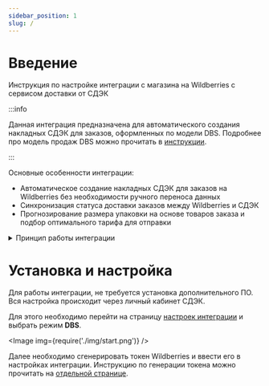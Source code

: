 ```yaml
---
sidebar_position: 1
slug: /
---
```


# Введение

Инструкция по настройке интеграции с магазина на Wildberries с сервисом доставки от СДЭК

:::info

Данная интеграция предназначена для автоматического создания накладных СДЭК для заказов, оформленных по модели DBS.
Подробнее про модель продаж DBS можно прочитать в [инструкции](https://seller.wildberries.ru/instructions/ru/ru/material/A-107).

:::

Основные особенности интеграции:
- Автоматическое создание накладных СДЭК для заказов на Wildberries без необходимости ручного переноса данных
- Синхронизация статуса доставки заказов между Wildberries и СДЭК
- Прогнозирование размера упаковки на основе товаров заказа и подбор оптимального тарифа для отправки

<details>
    <summary>Принцип работы интеграции</summary>

    После настройки, система каждые 15 минут проверяет наличие новых заказов на Wildberries.

    При обнаружении нового заказа, автоматически создается накладная в СДЭК.

    Накладная появляется в [личном кабинете](https://lk.cdek.ru), откуда ее можно распечатать и наклеить на посылку для
    передачи на доставку.
</details>

# Установка и настройка

Для работы интеграции, не требуется установка дополнительного ПО. Вся настройка происходит через личный кабинет СДЭК.

Для этого необходимо перейти на страницу [настроек интеграции](https://lk.cdek.ru/integration) и выбрать режим **DBS**.

<Image img={require('./img/start.png')} />

Далее необходимо сгенерировать токен Wildberries и ввести его в настройках интеграции.
Инструкцию по генерации токена можно прочитать на [отдельной странице](./yandex-key.mdx).
